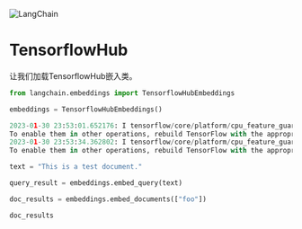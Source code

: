 

<Head>
  <script>
    {
      `(function() {
         var _hmt = _hmt || [];
(function() {
  var hm = document.createElement("script");
  hm.src = "https://hm.baidu.com/hm.js?e60fb290e204e04c5cb6f79b0ac1e697";
  var s = document.getElementsByTagName("script")[0]; 
  s.parentNode.insertBefore(hm, s);
})();
       })();`
    }
  </script>
</Head>

![LangChain](https://pica.zhimg.com/50/v2-56e8bbb52aa271012541c1fe1ceb11a2_r.gif)



TensorflowHub
=====

让我们加载TensorflowHub嵌入类。

```python
from langchain.embeddings import TensorflowHubEmbeddings

```

```python
embeddings = TensorflowHubEmbeddings()

```

```python
2023-01-30 23:53:01.652176: I tensorflow/core/platform/cpu_feature_guard.cc:193] This TensorFlow binary is optimized with oneAPI Deep Neural Network Library (oneDNN) to use the following CPU instructions in performance-critical operations:  AVX2 FMA
To enable them in other operations, rebuild TensorFlow with the appropriate compiler flags.
2023-01-30 23:53:34.362802: I tensorflow/core/platform/cpu_feature_guard.cc:193] This TensorFlow binary is optimized with oneAPI Deep Neural Network Library (oneDNN) to use the following CPU instructions in performance-critical operations:  AVX2 FMA
To enable them in other operations, rebuild TensorFlow with the appropriate compiler flags.

```

```python
text = "This is a test document."

```

```python
query_result = embeddings.embed_query(text)

```

```python
doc_results = embeddings.embed_documents(["foo"])

```

```python
doc_results

```

